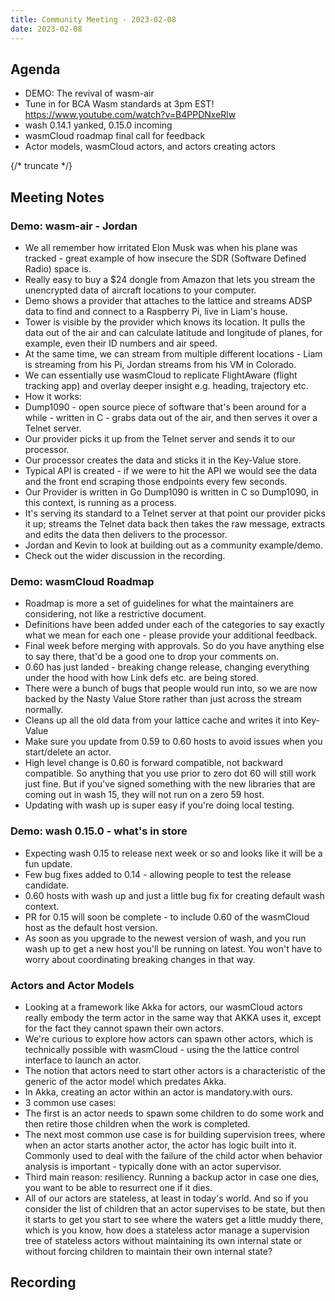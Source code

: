 ```yaml
---
title: Community Meeting - 2023-02-08
date: 2023-02-08
---
```


## Agenda

- DEMO: The revival of wasm-air
- Tune in for BCA Wasm standards at 3pm EST! https://www.youtube.com/watch?v=B4PPDNxeRlw
- wash 0.14.1 yanked, 0.15.0 incoming
- wasmCloud roadmap final call for feedback
- Actor models, wasmCloud actors, and actors creating actors

{/* truncate */}

## Meeting Notes

### Demo: wasm-air - Jordan

- We all remember how irritated Elon Musk was when his plane was tracked - great example of how insecure the SDR (Software Defined Radio) space is.
- Really easy to buy a $24 dongle from Amazon that lets you stream the unencrypted data of aircraft locations to your computer.
- Demo shows a provider that attaches to the lattice and streams ADSP data to find and connect to a Raspberry Pi, live in Liam's house.
- Tower is visible by the provider which knows its location. It pulls the data out of the air and can calculate latitude and longitude of planes, for example, even their ID numbers and air speed.
- At the same time, we can stream from multiple different locations - Liam is streaming from his Pi, Jordan streams from his VM in Colorado.
- We can essentially use wasmCloud to replicate FlightAware (flight tracking app) and overlay deeper insight e.g. heading, trajectory etc.
- How it works:
- Dump1090 - open source piece of software that's been around for a while - written in C - grabs data out of the air, and then serves it over a Telnet server.
- Our provider picks it up from the Telnet server and sends it to our processor.
- Our processor creates the data and sticks it in the Key-Value store.
- Typical API is created - if we were to hit the API we would see the data and the front end scraping those endpoints every few seconds.
- Our Provider is written in Go Dump1090 is written in C so Dump1090, in this context, is running as a process.
- It's serving its standard to a Telnet server at that point our provider picks it up; streams the Telnet data back then takes the raw message, extracts and edits the data then delivers to the processor.
- Jordan and Kevin to look at building out as a community example/demo.
- Check out the wider discussion in the recording.

### Demo: wasmCloud Roadmap

- Roadmap is more a set of guidelines for what the maintainers are considering, not like a restrictive document.
- Definitions have been added under each of the categories to say exactly what we mean for each one - please provide your additional feedback.
- Final week before merging with approvals. So do you have anything else to say there, that'd be a good one to drop your comments on.
- 0.60 has just landed - breaking change release, changing everything under the hood with how Link defs etc. are being stored.
- There were a bunch of bugs that people would run into, so we are now backed by the Nasty Value Store rather than just across the stream normally.
- Cleans up all the old data from your lattice cache and writes it into Key-Value
- Make sure you update from 0.59 to 0.60 hosts to avoid issues when you start/delete an actor.
- High level change is 0.60 is forward compatible, not backward compatible. So anything that you use prior to zero dot 60 will still work just fine. But if you've signed something with the new libraries that are coming out in wash 15, they will not run on a zero 59 host.
- Updating with wash up is super easy if you're doing local testing.

### Demo: wash 0.15.0 - what's in store

- Expecting wash 0.15 to release next week or so and looks like it will be a fun update.
- Few bug fixes added to 0.14 - allowing people to test the release candidate.
- 0.60 hosts with wash up and just a little bug fix for creating default wash context.
- PR for 0.15 will soon be complete - to include 0.60 of the wasmCloud host as the default host version.
- As soon as you upgrade to the newest version of wash, and you run wash up to get a new host you'll be running on latest. You won't have to worry about coordinating breaking changes in that way.

### Actors and Actor Models

- Looking at a framework like Akka for actors, our wasmCloud actors really embody the term actor in the same way that AKKA uses it, except for the fact they cannot spawn their own actors.
- We're curious to explore how actors can spawn other actors, which is technically possible with wasmCloud - using the the lattice control interface to launch an actor.
- The notion that actors need to start other actors is a characteristic of the generic of the actor model which predates Akka.
- In Akka, creating an actor within an actor is mandatory.with ours.
- 3 common use cases:
- The first is an actor needs to spawn some children to do some work and then retire those children when the work is completed.
- The next most common use case is for building supervision trees, where when an actor starts another actor, the actor has logic built into it. Commonly used to deal with the failure of the child actor when behavior analysis is important - typically done with an actor supervisor.
- Third main reason: resiliency. Running a backup actor in case one dies, you want to be able to resurrect one if it dies.
- All of our actors are stateless, at least in today's world. And so if you consider the list of children that an actor supervises to be state, but then it starts to get you start to see where the waters get a little muddy there, which is you know, how does a stateless actor manage a supervision tree of stateless actors without maintaining its own internal state or without forcing children to maintain their own internal state?

## Recording

<YouTube url="https://youtu.be/eMmZr0JNwNA" />
